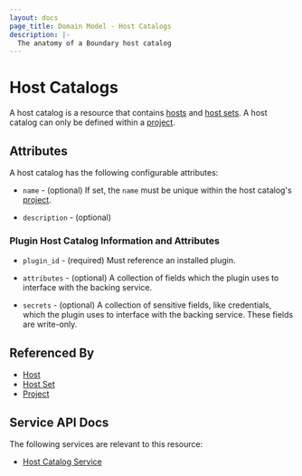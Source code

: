 ```yaml
---
layout: docs
page_title: Domain Model - Host Catalogs
description: |-
  The anatomy of a Boundary host catalog
---
```


# Host Catalogs

A host catalog is a resource
that contains [hosts][] and [host sets][].
A host catalog can only be defined within a [project][].

## Attributes

A host catalog has the following configurable attributes:

- `name` - (optional)
  If set, the `name` must be unique within the host catalog's [project][].

- `description` - (optional)

### Plugin Host Catalog Information and Attributes

- `plugin_id` - (required)
  Must reference an installed plugin.

- `attributes` - (optional)
  A collection of fields which the plugin uses to interface with the backing
  service.

- `secrets` - (optional)
  A collection of sensitive fields, like credentials, which the plugin uses to
  interface with the backing service.  These fields are write-only.

## Referenced By

- [Host][]
- [Host Set][]
- [Project][]

[host set]: /boundary/docs/concepts/domain-model/host-sets
[host sets]: /boundary/docs/concepts/domain-model/host-sets
[host]: /boundary/docs/concepts/domain-model/hosts
[hosts]: /boundary/docs/concepts/domain-model/hosts
[project]: /boundary/docs/concepts/domain-model/scopes#projects

## Service API Docs

The following services are relevant to this resource:

- [Host Catalog Service](/boundary/api-docs/host-catalog-service)
